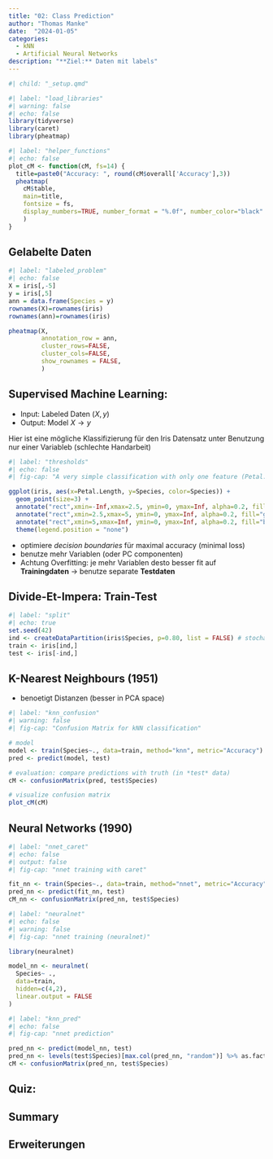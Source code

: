 ```yaml
---
title: "02: Class Prediction"
author: "Thomas Manke"
date:  "2024-01-05"
categories:
  - kNN
  - Artificial Neural Networks
description: "**Ziel:** Daten mit labels"
---
```


```r
#| child: "_setup.qmd"
```



```r
#| label: "load_libraries"
#| warning: false
#| echo: false
library(tidyverse)
library(caret)
library(pheatmap)
```

```r
#| label: "helper_functions"
#| echo: false
plot_cM <- function(cM, fs=14) {
  title=paste0("Accuracy: ", round(cM$overall['Accuracy'],3))
  pheatmap(
    cM$table, 
    main=title,
    fontsize = fs,
    display_numbers=TRUE, number_format = "%.0f", number_color="black"
    )
}
```

## Gelabelte Daten
```r
#| label: "labeled_problem"
#| echo: false
X = iris[,-5]
y = iris[,5]
ann = data.frame(Species = y)  
rownames(X)=rownames(iris)
rownames(ann)=rownames(iris)

pheatmap(X, 
         annotation_row = ann,
         cluster_rows=FALSE,
         cluster_cols=FALSE,
         show_rownames = FALSE,
         )
```


## **Supervised Machine Learning:**

- Input: Labeled Daten $(X,y)$
- Output: Model $X \to y$


Hier ist eine mögliche Klassifizierung für den Iris Datensatz unter Benutzung nur einer Variableb (schlechte Handarbeit)
```r
#| label: "thresholds"
#| echo: false
#| fig-cap: "A very simple classification with only one feature (Petal.Length). Decision boundaries are parameters and can be optimized for maximal accuracy."

ggplot(iris, aes(x=Petal.Length, y=Species, color=Species)) + 
  geom_point(size=3) +
  annotate("rect",xmin=-Inf,xmax=2.5, ymin=0, ymax=Inf, alpha=0.2, fill="red") +
  annotate("rect",xmin=2.5,xmax=5, ymin=0, ymax=Inf, alpha=0.2, fill="green") +
  annotate("rect",xmin=5,xmax=Inf, ymin=0, ymax=Inf, alpha=0.2, fill="blue") +
  theme(legend.position = "none")

```
- optimiere *decision boundaries* für maximal accuracy (minimal loss)
- benutze mehr Variablen (oder PC componenten)
- Achtung Overfitting: je mehr Variablen desto besser fit auf **Trainingdaten** $\to$ benutze separate **Testdaten**


## Divide-Et-Impera: Train-Test 
```r
#| label: "split"
#| echo: true
set.seed(42)
ind <- createDataPartition(iris$Species, p=0.80, list = FALSE) # stochastic without seed
train <- iris[ind,]
test <- iris[-ind,]
```


## K-Nearest Neighbours (1951)

- benoetigt Distanzen (besser in PCA space)

```r
#| label: "knn_confusion"
#| warning: false
#| fig-cap: "Confusion Matrix for kNN classification"

# model 
model <- train(Species~., data=train, method="knn", metric="Accuracy") 
pred <- predict(model, test)

# evaluation: compare predictions with truth (in *test* data)
cM <- confusionMatrix(pred, test$Species)

# visualize confusion matrix
plot_cM(cM)
```


## Neural Networks (1990)
```r
#| label: "nnet_caret"
#| echo: false
#| output: false
#| fig-cap: "nnet training with caret"

fit_nn <- train(Species~., data=train, method="nnet", metric="Accuracy", trace=FALSE)
pred_nn <- predict(fit_nn, test)
cM_nn <- confusionMatrix(pred_nn, test$Species)
```

```r
#| label: "neuralnet"
#| echo: false
#| warning: false
#| fig-cap: "nnet training (neuralnet)"

library(neuralnet)

model_nn <- neuralnet(
  Species~ .,
  data=train,
  hidden=c(4,2),
  linear.output = FALSE
)
```

```r
#| label: "knn_pred"
#| echo: false
#| fig-cap: "nnet prediction"

pred_nn <- predict(model_nn, test) 
pred_nn <- levels(test$Species)[max.col(pred_nn, "random")] %>% as.factor # extract column index with max probability
cM <- confusionMatrix(pred_nn, test$Species)
```






## Quiz:


## Summary



## Erweiterungen